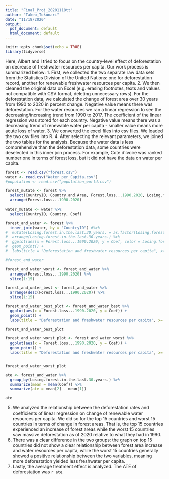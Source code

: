 ```yaml
---
title: "Final_Proj_20201118tt"
author: "Takeo_Tokunari"
date: "11/18/2020"
output:
  pdf_document: default
  html_document: default
---
```


```r
knitr::opts_chunk$set(echo = TRUE)
library(tidyverse)

```

Here, Albert and I tried to focus on the country-level effect of deforestation on decrease of freshwater resources per capita. 
Our work process is summarized below:
1. First, we collected the two separate raw data sets from the Statistics Division of the United Nations: one for deforestation record, another for renewable freshwater resources per capita.
2. We then cleaned the original data on Excel (e.g. erasing footnotes, texts and values not compatible with CSV format, deleting unnecessary rows). For the deforestation data, we calculated the change of forest area over 30 years from 1990 to 2020 in percent change. Negative value means there was deforestation. For the water resources we ran a linear regression to see the decreasing/increasing trend from 1990 to 2017. The coefficient of the linear regression was stored for each country. Negative value means there was a decreasing trend of renewable water per capita - smaller value means more acute loss of water. 
3. We converted the excel files into csv files. We loaded the two csv files into R.
4. After selecting the relevant parameters, we joined the two tables for the analysis. Because the water data is less comprehensive than the deforestation data, some countries were deselected in this inner join process. For example, Cote d'Ivoire was ranked number one in terms of forest loss, but it did not have the data on water per capita.


```r
forest <- read.csv("forest.csv")
water <- read.csv("Water_per_Capita.csv")
#population <- read.csv("population_world.csv")

forest_mutate <- forest %>% 
  select(CountryID, Country.and.Area, Forest.loss...1990.2020, Losing.forest.in.the.last.30.years.) %>% 
  arrange(Forest.loss...1990.2020)

water_mutate <- water %>% 
  select(CountryID, Country, Coef)

forest_and_water <- forest %>% 
  inner_join(water, by = "CountryID") #%>% 
#  mutate(Losing.forest.in.the.last.30.years. = as.factor(Losing.forest.in.the.last.30.years.)) %>% 
#  arrange(Losing.forest.in.the.last.30.years.) %>% 
#  ggplot(aes(x = Forest.loss...1990.2020, y = Coef, color = Losing.forest.in.the.last.30.years.)) +
#  geom_point() +
#  labs(title = "Deforestation and freshwater resources per capita", x= "Change of forest area from 1990 to 2020 in %", y = "Coefficient of linear regression \n for freshwater resources per capita")

#forest_and_water

forest_and_water_worst <- forest_and_water %>% 
  arrange(Forest.loss...1990.2020) %>% 
  slice(1:15)

forest_and_water_best <- forest_and_water %>% 
  arrange(desc(Forest.loss...1990.2020)) %>% 
  slice(1:15)

forest_and_water_best_plot <- forest_and_water_best %>% 
  ggplot(aes(x = Forest.loss...1990.2020, y = Coef)) +
  geom_point() +
  labs(title = "Deforestation and freshwater resources per capita", x= "Change of forest area from 1990 to 2020 in %", y = "Coefficient of linear regression \n for freshwater resources per capita")

forest_and_water_best_plot

forest_and_water_worst_plot <- forest_and_water_worst %>% 
  ggplot(aes(x = Forest.loss...1990.2020, y = Coef)) +
  geom_point() +
  labs(title = "Deforestation and freshwater resources per capita", x= "Change of forest area from 1990 to 2020 in %", y = "Coefficient of linear regression \n for freshwater resources per capita")


forest_and_water_worst_plot

ate <- forest_and_water %>%
  group_by(Losing.forest.in.the.last.30.years.) %>% 
  summarize(mean = mean(Coef)) %>% 
  summarize(ate = mean[2] - mean[1])

ate

```

5. We analyzed the relationship between the deforestation rates and coefficients of linear regression on change of renewable water resources per capita. We did so for the top 15 countries and worst 15 countries in terms of change in forest areas. That is, the top 15 countries experienced an increase of forest areas while the worst 15 countries saw massive deforestation as of 2020 relative to what they had in 1990.
6. There was a clear difference in the two groups: the graph on top 15 countries did not show a clear relationship between forest area increase and water resources per capita, while the worst 15 countries generally showed a positive relationship between the two variables, meaning more deforestation yielded less freshwater per capita. 
7. Lastly, the average treatment effect is analyzed. The ATE of deforestation was `r ate`.

